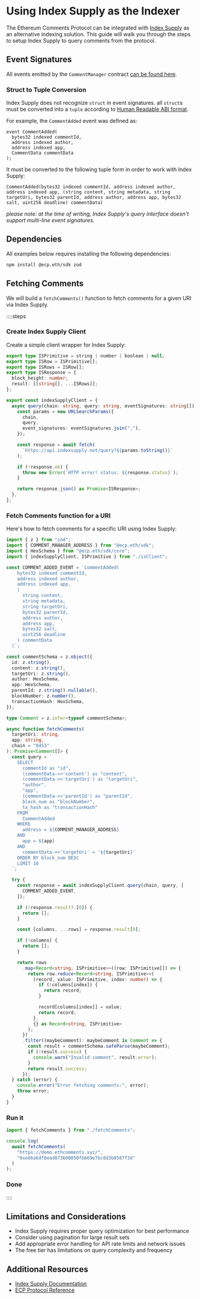 # Using Index Supply as the Indexer

The Ethereum Comments Protocol can be integrated with [Index Supply](https://www.indexsupply.net/) as an alternative indexing solution.
This guide will walk you through the steps to setup Index Supply to query comments from the protocol.

## Event Signatures

All events emitted by the `CommentManager` contract [can be found here](/protocol-reference/CommentManager#events).

### Struct to Tuple Conversion

Index Supply does not recognize `struct` in event signatures.
all `struct`s must be converted into a `tuple` according to
[Human Readable ABI format](https://docs.ethers.org/v5/api/utils/abi/formats/#abi-formats--human-readable-abi).

For example, the `CommentAdded` event was defined as:

```solidity
event CommentAdded(
  bytes32 indexed commentId,
  address indexed author,
  address indexed app,
  CommentData commentData
);
```

It must be converted to the following tuple form in order to work with Index Supply:

```solidity
CommentAdded(bytes32 indexed commentId, address indexed author, address indexed app, (string content, string metadata, string targetUri, bytes32 parentId, address author, address app, bytes32 salt, uint256 deadline) commentData)
```

_please note: at the time of writing, Index Supply's query interface doesn't support multi-line event signatures._

## Dependencies

All examples below requires installing the following dependencies:

```bash
npm install @ecp.eth/sdk zod
```

## Fetching Comments

We will build a `fetchComments()` function to fetch comments for a given URI via Index Supply.

::::steps

### Create Index Supply Client

Create a simple client wrapper for Index Supply:

```typescript
export type ISPrimitive = string | number | boolean | null;
export type ISRow = ISPrimitive[];
export type ISRows = ISRow[];
export type ISResponse = {
  block_height: number;
  result: [[string[], ...ISRows]];
};

export const indexSupplyClient = {
  async query(chain: string, query: string, eventSignatures: string[]) {
    const params = new URLSearchParams({
      chain,
      query,
      event_signatures: eventSignatures.join(","),
    });

    const response = await fetch(
      `https://api.indexsupply.net/query?${params.toString()}`
    );

    if (!response.ok) {
      throw new Error(`HTTP error! status: ${response.status}`);
    }

    return response.json() as Promise<ISResponse>;
  },
};
```

### Fetch Comments function for a URI

Here's how to fetch comments for a specific URI using Index Supply:

```typescript
import { z } from "zod";
import { COMMENT_MANAGER_ADDRESS } from "@ecp.eth/sdk";
import { HexSchema } from "@ecp.eth/sdk/core";
import { indexSupplyClient, ISPrimitive } from "./isClient";

const COMMENT_ADDED_EVENT = `CommentAdded(
    bytes32 indexed commentId,
    address indexed author,
    address indexed app, 
    (
      string content,
      string metadata,
      string targetUri,
      bytes32 parentId,
      address author,
      address app,
      bytes32 salt,
      uint256 deadline
    ) commentData
  )`;

const commentSchema = z.object({
  id: z.string(),
  content: z.string(),
  targetUri: z.string(),
  author: HexSchema,
  app: HexSchema,
  parentId: z.string().nullable(),
  blockNumber: z.number(),
  transactionHash: HexSchema,
});

type Comment = z.infer<typeof commentSchema>;

async function fetchComments(
  targetUri: string,
  app: string,
  chain = "8453"
): Promise<Comment[]> {
  const query = `
    SELECT
      commentId as "id",
      (commentData->>'content') as "content",
      (commentData->>'targetUri') as "targetUri",
      "author", 
      "app",
      (commentData->>'parentId') as "parentId",
      block_num as "blockNumber",
      tx_hash as "transactionHash"
    FROM
      CommentAdded
    WHERE
      address = ${COMMENT_MANAGER_ADDRESS}
    AND
      app = ${app}
    AND
      commentData->>'targetUri' = '${targetUri}'
    ORDER BY block_num DESC
    LIMIT 10
  `;

  try {
    const response = await indexSupplyClient.query(chain, query, [
      COMMENT_ADDED_EVENT,
    ]);

    if (!response.result?.[0]) {
      return [];
    }

    const [columns, ...rows] = response.result[0];

    if (!columns) {
      return [];
    }

    return rows
      .map<Record<string, ISPrimitive>>((row: ISPrimitive[]) => {
        return row.reduce<Record<string, ISPrimitive>>(
          (record, value: ISPrimitive, index: number) => {
            if (!columns[index]) {
              return record;
            }

            record[columns[index]] = value;
            return record;
          },
          {} as Record<string, ISPrimitive>
        );
      })
      .filter((maybeComment): maybeComment is Comment => {
        const result = commentSchema.safeParse(maybeComment);
        if (!result.success) {
          console.warn("Invalid comment", result.error);
        }
        return result.success;
      });
  } catch (error) {
    console.error("Error fetching comments:", error);
    throw error;
  }
}
```

### Run it

```typescript
import { fetchComments } from "./fetchComments";

console.log(
  await fetchComments(
    "https://demo.ethcomments.xyz/",
    "0xe86a6df8ead873600050fb669e7bc8d3b8587f3d"
  )
);
```

### Done

::::

## Limitations and Considerations

- Index Supply requires proper query optimization for best performance
- Consider using pagination for large result sets
- Add appropriate error handling for API rate limits and network issues
- The free tier has limitations on query complexity and frequency

## Additional Resources

- [Index Supply Documentation](https://www.indexsupply.net/docs)
- [ECP Protocol Reference](/protocol-reference/CommentManager)
